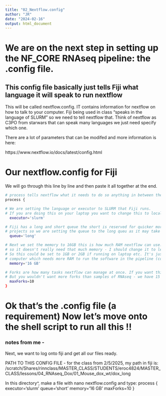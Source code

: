 ```yaml
---
title: "02_Nextflow.config"
author: "JR"
date: "2024-02-16"
output: html_document
---
```


# We are on the next step in setting up the NF_CORE RNAseq pipeline: the .config file.
## This config file basically just tells Fiji what language it will speak to run nextflow

This will be called nextflow.config. IT contains information for nextflow on how to talk to your
computer. Fiji being used in class "speaks in the language of SLURM" so we need to tell nextflow that.
Think of nextflow as C3PO from starwars that can speak many languages we just need specify which one.

There are a lot of parameters that can be modifed and more information is here:

https://www.nextflow.io/docs/latest/config.html

# Our nextflow.config for Fiji 

We will go through this line by line and then paste it all together at the end.

```bash

# process tells nextflow what it needs to do so anything in between the { } it will do as one process
process {

# We are setting the language or executor to SLURM that Fiji runs.
# If you are doing this on your laptop you want to change this to local.
  executor='slurm'

# Fiji has a long and short queue the short is reserved for quicker more intensive
# projects so we are setting the queue to the long queu as it may take 8+ hours to run all this RNAseq!
  queue='long'

# Next we set the memory to 16GB this is how much RAM nextflow can use. Remember Nextflow is just a task manager
# so it doesn't really need that much memory - I should change it to less, but so excited to run the pipeline :)
# So this could be set to 1GB or 2GB if running on laptop etc. It's just how much memory nextflow has to speak to your
# computer which needs more RAM to run the software in the pipeline (container).
  memory='16 GB'

# Forks are how many tasks nextflow can manage at once. If you want things to go faster you can have more forks!
# But you wouldn't want more forks than samples of RNAseq - we have 15 but fine with moving forward with 10 at a time.
  maxForks=10
}
```


# Ok that's the .config file (a requirement) Now let's move onto the shell script to run all this !!


### notes from me - 
Next, we want to log onto fiji and get all our files ready.

PATH TO THIS CONFIG FILE - for the class from 2/5/2025, my path in fiji is: /scratch/Shares/rinnclass/MASTER_CLASS/STUDENTS/eroc4824/MASTER_CLASS/lessons/04_RNAseq_Dox/01_Mouse_dox_wt/dox_long

In this directory^, make a file with nano nextflow.config and type:
process {
  executor='slurm'
  queue='short'
  memory='16 GB'
  maxForks=10
}

